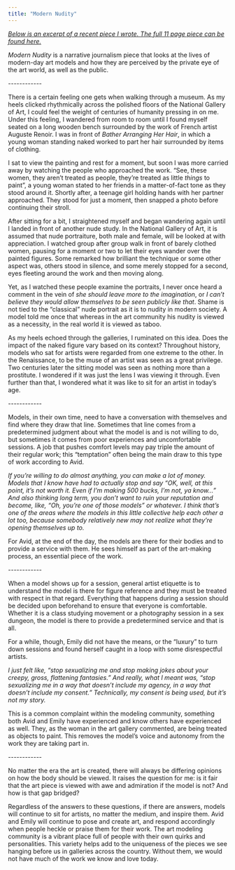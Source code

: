 ```yaml
---
title: "Modern Nudity"
---
```


[*Below is an excerpt of a recent piece I wrote. The full 11 page piece can be found [here](https://docs.google.com/document/d/1H9XLbq6k1mWwQ5a95h8gWKCodv_FFeLA/edit?usp=sharing&ouid=104316388011066606064&rtpof=true&sd=true).*]{.underline}

*Modern Nudity* is a narrative journalism piece that looks at the lives of modern-day art models and how they are perceived by the private eye of the art world, as well as the public.

\-\-\-\-\-\-\-\-\-\-\--

There is a certain feeling one gets when walking through a museum. As my heels clicked rhythmically across the polished floors of the National Gallery of Art, I could feel the weight of centuries of humanity pressing in on me. Under this feeling, I wandered from room to room until I found myself seated on a long wooden bench surrounded by the work of French artist Auguste Renoir. I was in front of *Bather Arranging Her Hair*, in which a young woman standing naked worked to part her hair surrounded by items of clothing. 

I sat to view the painting and rest for a moment, but soon I was more carried away by watching the people who approached the work. "See, these women, they aren't treated as people, they're treated as little *things* to paint", a young woman stated to her friends in a matter-of-fact tone as they stood around it. Shortly after, a teenage girl holding hands with her partner approached. They stood for just a moment, then snapped a photo before continuing their stroll. 

After sitting for a bit, I straightened myself and began wandering again until I landed in front of another nude study. In the National Gallery of Art, it is assumed that nude portraiture, both male and female, will be looked at with appreciation. I watched group after group walk in front of barely clothed women, pausing for a moment or two to let their eyes wander over the painted figures. Some remarked how brilliant the technique or some other aspect was, others stood in silence, and some merely stopped for a second, eyes fleeting around the work and then moving along. 

Yet, as I watched these people examine the portraits, I never once heard a comment in the vein of *she should leave more to the imagination*, or *I can't believe they would allow themselves to be seen publicly like that*. Shame is not tied to the "classical" nude portrait as it is to nudity in modern society. A model told me once that whereas in the art community his nudity is viewed as a necessity, in the real world it is viewed as taboo. 

As my heels echoed through the galleries, I ruminated on this idea. Does the impact of the naked figure vary based on its context? Throughout history, models who sat for artists were regarded from one extreme to the other. In the Renaissance, to be the muse of an artist was seen as a great privilege. Two centuries later the sitting model was seen as nothing more than a prostitute. I wondered if it was just the lens I was viewing it through. Even further than that, I wondered what it was like to sit for an artist in today's age. 

\-\-\-\-\-\-\-\-\-\-\--

Models, in their own time, need to have a conversation with themselves and find where they draw that line. Sometimes that line comes from a predetermined judgment about what the model is and is not willing to do, but sometimes it comes from poor experiences and uncomfortable sessions. A job that pushes comfort levels may pay triple the amount of their regular work; this "temptation" often being the main draw to this type of work according to Avid.

*If you're willing to do almost anything, you can make a lot of money. Models that I know have had to actually stop and say "OK, well, at this point, it's not worth it. Even if I'm making 500 bucks, I'm not, ya know..." And also thinking long term, you don't want to ruin your reputation and become, like, "Oh, you're one of those models" or whatever. I think that's one of the areas where the models in this little collective help each other a lot too, because somebody relatively new may not realize what they're opening themselves up to.*

For Avid, at the end of the day, the models are there for their bodies and to provide a service with them. He sees himself as part of the art-making process, an essential piece of the work. 

\-\-\-\-\-\-\-\-\-\-\--

When a model shows up for a session, general artist etiquette is to understand the model is there for figure reference and they must be treated with respect in that regard. Everything that happens during a session should be decided upon beforehand to ensure that everyone is comfortable. Whether it is a class studying movement or a photography session in a sex dungeon, the model is there to provide a predetermined service and that is all. 

For a while, though, Emily did not have the means, or the "luxury" to turn down sessions and found herself caught in a loop with some disrespectful artists.

*I just felt like, "stop sexualizing me and stop making jokes about your creepy, gross, flattening fantasies." And really, what I meant was, "stop sexualizing me in a way that doesn't include my agency, in a way that doesn't include my consent." Technically, my consent is being used, but it's not my story.* 

This is a common complaint within the modeling community, something both Avid and Emily have experienced and know others have experienced as well. They, as the woman in the art gallery commented, are being treated as objects to paint. This removes the model's voice and autonomy from the work they are taking part in. 

\-\-\-\-\-\-\-\-\-\-\--

No matter the era the art is created, there will always be differing opinions on how the body should be viewed. It raises the question for me: is it fair that the art piece is viewed with awe and admiration if the model is not? And how is that gap bridged? 

Regardless of the answers to these questions, if there are answers, models will continue to sit for artists, no matter the medium, and inspire them. Avid and Emily will continue to pose and create art, and respond accordingly when people heckle or praise them for their work. The art modeling community is a vibrant place full of people with their own quirks and personalities. This variety helps add to the uniqueness of the pieces we see hanging before us in galleries across the country. Without them, we would not have much of the work we know and love today.

\
